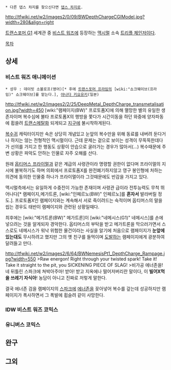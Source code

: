 * 다른 뎁스 차지를 찾으신다면 [[뎁스 차지]]로.

http://tfwiki.net/w2/images2/0/09/BWDepthChargeCGIModel.jpg?width=280&align=right

[[트랜스포머 G1]] 세계관 중 [[비스트 워즈]]에 등장하는 [[맥시멀]] 소속 [[트리플 체인저]]이다.

[[목차]]


== 상세 ==
=== 비스트 워즈 애니메이션 ===
 * 성우 : 데이빗 소볼로프(영어)[* 후에 [[트랜스포머 프라임]]의 [wiki:"쇼크웨이브(프라임)" 쇼크웨이브]를 맡는다.], [[야나다 키요유키]](일본)

http://tfwiki.net/w2/images2/2/25/DeepMetal_DepthCharge_transmetalisation.jpg?width=450
[wiki:"램페이지(BW)" 프로토폼X]에 의해 멸망한 별의 유일한 생존자이며 복수심에 불타 프로토폼X의 행방을 쫓다가 시간이동을 하던 와중에 양자파동에 휩쓸려 [[트랜스메탈]]화 되게되고 [[지구]]에 불시착하게된다.

[[복수귀]] 캐릭터이지만 속은 상당히 개념있고 눈앞의 복수만을 위해 동료를 내버려 둔다거나 하지는 않는 전형적인 맥시멀이다. 근데 문제는 겉으로 보이는 성격이 무뚝뚝한데다가 선의를 가지고 한 행동도 상황이 안습으로 굴러가는 경우가 많아서(…) 복수때문에 주변 상황은 파악도 안하는 인물로 자주 오해를 산다.

원래 [[옵티머스 프라이멀]]과 같은 계급의 사령관이라 명령할 권한이 없다며 프라이멀의 지시에 불복하기도 하며 의회에서 프로토폼X를 완전폐기하지않고 영구 봉인형에 처하는 의견에 동의한 인물중 하나가 프라이멀이라 그것때문에도 반감을 가지고 있다.

맥시멀측에서는 유일하게 수중전이 가능한 존재이며 사령관 급이라 전투능력도 무척 뛰어나다[* 램페이지,메가트론, [wiki:"인페르노(BW)" 인페르노]를 '''혼자서''' 발라버릴 정도.]. 프로토폼X인 램페이지와는 계속해서 서로 죽이려드는 숙적이며 옵티머스의 말을 씹는 경우도 태반이 램페이지와 관련된 상황일때다.

최후에는 [wiki:"메가트론(BW)" 메가트론]이 [wiki:"네메시스(G1)" 네메시스]를 손에 넣으려는 것을 알게되자 경악한다. 옵티머스의 부탁을 받고 메가트론을 막으러가면서 스스로도 네메시스가 워낙 위험한 물건이라는 사실을 알기에 처음으로 램페이지가 '''눈앞에 있는대도''' 무시하려고 했지만 그의 옛 친구를 들먹이며 [[도발]]하는 램페이지에게 광분하여 달려들고 만다.

http://tfwiki.net/w2/images2/6/64/BWNemesisPt1_DepthCharge_Rampage.jpg?width=550
>Raw energon! Right through your twisted spark! Take it! Take it straight to the pit, you SICKENING PIECE OF SLAG!
>비가공 에너존을! 네 뒤틀린 스파크에 쳐박아주마! 받아! 받고 지옥에나 떨어저버리란 말이다, 이 '''빌어X먹을 쓰레기 자식아'''!
농담이 아니고 진짜로 저렇게 말한다.

결국 에너존 검을 램페이지의 [[스파크]]에 [[에너존]]을 꽂아넣어 복수를 갚는데 성공하지만 램페이지가 폭사하면서 그 폭발에 휩슬려 같이 사망한다.

=== IDW 비스트 워즈 코믹스 ===

=== 유니버스 코믹스 ===

== 완구 ==

== 그외 ==
